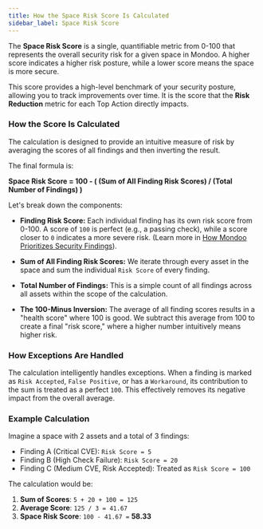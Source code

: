```yaml
---
title: How the Space Risk Score Is Calculated
sidebar_label: Space Risk Score
---
```


The **Space Risk Score** is a single, quantifiable metric from 0-100 that represents the overall security risk for a given space in Mondoo. A higher score indicates a higher risk posture, while a lower score means the space is more secure.

This score provides a high-level benchmark of your security posture, allowing you to track improvements over time. It is the score that the **Risk Reduction** metric for each Top Action directly impacts.

### How the Score Is Calculated

The calculation is designed to provide an intuitive measure of risk by averaging the scores of all findings and then inverting the result.

The final formula is:

**Space Risk Score = 100 - ( (Sum of All Finding Risk Scores) / (Total Number of Findings) )**

Let's break down the components:

* **Finding Risk Score:** Each individual finding has its own risk score from 0-100. A score of `100` is perfect (e.g., a passing check), while a score closer to `0` indicates a more severe risk. (Learn more in [How Mondoo Prioritizes Security Findings](../findings.mdx)).

* **Sum of All Finding Risk Scores:** We iterate through every asset in the space and sum the individual `Risk Score` of every finding.

* **Total Number of Findings:** This is a simple count of all findings across all assets within the scope of the calculation.

* **The 100-Minus Inversion:** The average of all finding scores results in a "health score" where 100 is good. We subtract this average from 100 to create a final "risk score," where a higher number intuitively means higher risk.

### How Exceptions Are Handled

The calculation intelligently handles exceptions. When a finding is marked as `Risk Accepted`, `False Positive`, or has a `Workaround`, its contribution to the sum is treated as a perfect `100`. This effectively removes its negative impact from the overall average.

### Example Calculation

Imagine a space with 2 assets and a total of 3 findings:

* Finding A (Critical CVE): `Risk Score = 5`
* Finding B (High Check Failure): `Risk Score = 20`
* Finding C (Medium CVE, Risk Accepted): Treated as `Risk Score = 100`

The calculation would be:

1.  **Sum of Scores**: `5 + 20 + 100 = 125`
2.  **Average Score**: `125 / 3 = 41.67`
3.  **Space Risk Score**: `100 - 41.67 =` **58.33**